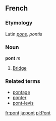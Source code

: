 ==French==
===Etymology===
Latin ''[[pons]], pontis''
===Noun===
'''pont''' ''m''

# [[Bridge]]

===Related terms===
*[[pontage]]
*[[ponter]]
*[[pont-levis]]

[[fr:pont]]
[[ja:pont]]
[[pl:Pont]]